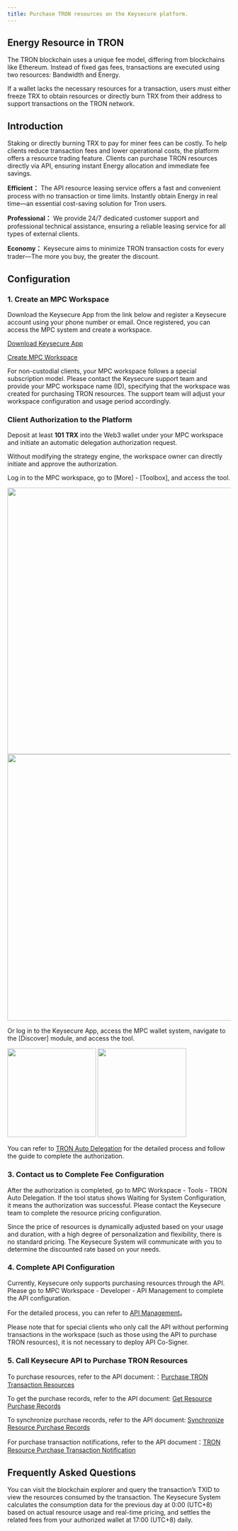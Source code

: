 ```yaml
---
title: Purchase TRON resources on the Keysecure platform.
---
```

  
## Energy Resource in TRON
The TRON blockchain uses a unique fee model, differing from blockchains like Ethereum. Instead of fixed gas fees, transactions are executed using two resources: Bandwidth and Energy.

If a wallet lacks the necessary resources for a transaction, users must either freeze TRX to obtain resources or directly burn TRX from their address to support transactions on the TRON network.









  
## Introduction
Staking or directly burning TRX to pay for miner fees can be costly. To help clients reduce transaction fees and lower operational costs, the platform offers a resource trading feature. Clients can purchase TRON resources directly via API, ensuring instant Energy allocation and immediate fee savings.
  
**Efficient：** The API resource leasing service offers a fast and convenient process with no transaction or time limits. Instantly obtain Energy in real time—an essential cost-saving solution for Tron users.

**Professional：** We provide 24/7 dedicated customer support and professional technical assistance, ensuring a reliable leasing service for all types of external clients.

**Economy：** Keysecure aims to minimize TRON transaction costs for every trader—The more you buy, the greater the discount.


  
## Configuration

### 1. Create an MPC Workspace

Download the Keysecure App from the link below and register a Keysecure account using your phone number or email. Once registered, you can access the MPC system and create a workspace.



[Download Keysecure App](https://www.keysecure.io/download)

[Create MPC Workspace](/user-guide/mpc-wallet/wallet/create-wallet)

<Note>
For non-custodial clients, your MPC workspace follows a special subscription model. Please contact the Keysecure support team and provide your MPC workspace name (ID), specifying that the workspace was created for purchasing TRON resources. The support team will adjust your workspace configuration and usage period accordingly.
</Note>


  
  ### Client Authorization to the Platform
  
Deposit at least **101 TRX** into the Web3 wallet under your MPC workspace and initiate an automatic delegation authorization request.


<Note>
Without modifying the strategy engine, the workspace owner can directly initiate and approve the authorization.
</Note>
  
Log in to the MPC workspace, go to [More] - [Toolbox], and access the tool.

<div className="w-full flex items-center justify-center">
    <CardGroup cols={2}>
        <img src="/images/help-center/trontool1en.png" width="600"/>
        <img src="/images/help-center/trontool2en.png" width="600"/>
    </CardGroup>
</div>

Or log in to the Keysecure App, access the MPC wallet system, navigate to the [Discover] module, and access the tool.
<div className="w-full flex items-center justify-center">
    <CardGroup cols={2}>
        <img src="/images/help-center/apptronen1.jpeg" width="200"/>
        <img src="/images/help-center/apptronen2.jpeg" width="200"/>
    </CardGroup>
</div>
  
You can refer to [TRON Auto Delegation](/help-center/manage-mpc/Tron-delegation/resource-from-custody) for the detailed process and follow the guide to complete the authorization.
  
  ### 3. Contact us to Complete Fee Configuration
  
  
After the authorization is completed, go to MPC Workspace - Tools - TRON Auto Delegation. If the tool status shows Waiting for System Configuration, it means the authorization was successful. Please contact the Keysecure team to complete the resource pricing configuration.

<Tip> 
Since the price of resources is dynamically adjusted based on your usage and duration, with a high degree of personalization and flexibility, there is no standard pricing. The Keysecure System will communicate with you to determine the discounted rate based on your needs. 
</Tip>
  
### 4. Complete API Configuration

Currently, Keysecure only supports purchasing resources through the API. Please go to MPC Workspace - Developer - API Management to complete the API configuration.

For the detailed process, you can refer to [API Management](/user-guide/mpc-wallet/api-integration/api)。

<Note>
 Please note that for special clients who only call the API without performing transactions in the workspace (such as those using the API to purchase TRON resources), it is not necessary to deploy API Co-Signer.
</Note>

  ### 5. Call Keysecure API to Purchase TRON Resources

  To purchase resources, refer to the API document:：[Purchase TRON Transaction Resources](/api-references/mpc-apis/apis/tron/delegate-create)

  To get the purchase records, refer to the API document: [Get Resource Purchase Records](/api-references/mpc-apis/apis/tron/delegate-record-list)

  To synchronize purchase records, refer to the API document: [Synchronize Resource Purchase Records](/api-references/mpc-apis/apis/tron/delegate-record-sync-list)

  For purchase transaction notifications, refer to the API document：[TRON Resource Purchase Transaction Notification](/api-references/mpc-apis/notify/tron)


## Frequently Asked Questions
  
<Accordion title="How to understand the actual transaction resources consumed by an order?">
You can visit the blockchain explorer and query the transaction’s TXID to view the resources consumed by the transaction.
</Accordion>

  
<Accordion title="How does the system charge and settle delegation service fees?">
The Keysecure System calculates the consumption data for the previous day at 0:00 (UTC+8) based on actual resource usage and real-time pricing, and settles the related fees from your authorized wallet at 17:00 (UTC+8) daily.
</Accordion>
  
